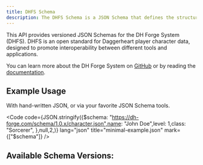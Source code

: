 ```yaml
---
title: DHFS Schema
description: The DHFS Schema is a JSON Schema that defines the structure of the DHFS data.
---
```




This API provides versioned JSON Schemas for the DH Forge System (DHFS). DHFS is an open standard for Daggerheart player character data, designed to promote interoperability between different tools and applications.

You can learn more about the DH Forge System on [GitHub](https://github.com/dh-forge-system) or by reading the [documentation](https://github.com/dh-forge-system/dh-forge-system/blob/main/README.PRD.md).

## Example Usage

With hand-written JSON, or via your favorite JSON Schema tools.

<Code
	code={JSON.stringify({$schema: "https://dh-forge.com/schema/1.0.x/character.json",name: "John Doe",level: 1,class: "Sorcerer",
	},null,2,)}
	lang="json"
	title="minimal-example.json"
	mark={["$schema"]}
/>



## Available Schema Versions:

<VersionList />
